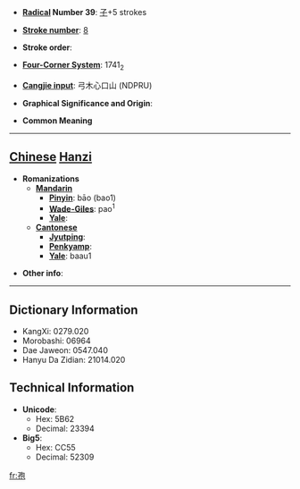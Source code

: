 * '''[[Wiktionary:Chinese radical index| Radical]] Number 39''': [[Wiktionary:Chinese radical index 子|子]]+5 strokes

* '''[[Wiktionary:Chinese total strokes index|Stroke number]]''': [[Wiktionary:Chinese total strokes index 8|8]]

* '''Stroke order''': 

* '''[[Wiktionary:Chinese four corner index|Four-Corner System]]''': 1741<sub>2</sub>

* '''[[Wiktionary:Chinese Cangjie index|Cangjie input]]''': 弓木心口山 (NDPRU)

* '''Graphical Significance and Origin''': 

* '''Common Meaning'''

----

== [[Chinese]] [[Hanzi]] ==

* '''Romanizations'''
** '''[[Mandarin]]'''
*** '''[[Pinyin]]''': bāo (bao1)
*** '''[[Wade-Giles]]''': pao<sup>1</sup>
*** '''[[Yale]]''': 
** '''[[Cantonese]]'''
*** '''[[Jyutping]]''':
*** '''[[Penkyamp]]''': 
*** '''[[Yale]]''': baau1

* '''Other info''': 

----

== Dictionary Information ==

* KangXi: 0279.020
* Morobashi: 06964
* Dae Jaweon: 0547.040
* Hanyu Da Zidian: 21014.020

== Technical Information ==

* '''Unicode''':
** Hex: 5B62
** Decimal: 23394
* '''Big5''':
** Hex: CC55
** Decimal: 52309

[[fr:孢]]